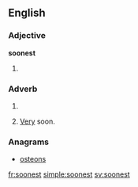 ==English==

===Adjective===
'''soonest'''

# {{superlative of|soon}}

===Adverb===
{{infl|en|adverb}}

# {{superlative of|soon}}
# {{informal}} [[very|Very]] soon.

===Anagrams===
* [[osteons#English|osteons]]

[[fr:soonest]]
[[simple:soonest]]
[[sv:soonest]]
